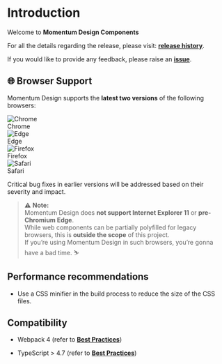 # Introduction

Welcome to **Momentum Design Components**

For all the details regarding the release, please visit:
[**release history**](https://github.com/momentum-design/momentum-design/releases).

If you would like to provide any feedback, please raise an
[**issue**](https://github.com/momentum-design/momentum-design/issues).

## 🌐 Browser Support

Momentum Design supports the **latest two versions** of the following browsers:

<div style={{display: "flex", gap: "1rem", alignItems: "center", margin: "1.5rem 0", flexWrap: "wrap"}}>
  <div style={{textAlign: "center"}}>
    <img src="https://raw.githubusercontent.com/alrra/browser-logos/main/src/chrome/chrome_48x48.png" alt="Chrome" style={{width: "48px", height: "48px"}} />
    <div style={{marginTop: "0.25rem", fontSize: "0.875rem", fontWeight: "600"}}>Chrome</div>
  </div>
  <div style={{textAlign: "center"}}>
    <img src="https://raw.githubusercontent.com/alrra/browser-logos/main/src/edge/edge_48x48.png" alt="Edge" style={{width: "48px", height: "48px"}} />
    <div style={{marginTop: "0.25rem", fontSize: "0.875rem", fontWeight: "600"}}>Edge</div>
  </div>
  <div style={{textAlign: "center"}}>
    <img src="https://raw.githubusercontent.com/alrra/browser-logos/main/src/firefox/firefox_48x48.png" alt="Firefox" style={{width: "48px", height: "48px"}} />
    <div style={{marginTop: "0.25rem", fontSize: "0.875rem", fontWeight: "600"}}>Firefox</div>
  </div>
  <div style={{textAlign: "center"}}>
    <img src="https://raw.githubusercontent.com/alrra/browser-logos/main/src/safari/safari_48x48.png" alt="Safari" style={{width: "48px", height: "48px"}} />
    <div style={{marginTop: "0.25rem", fontSize: "0.875rem", fontWeight: "600"}}>Safari</div>
  </div>
</div>

Critical bug fixes in earlier versions will be addressed based on their severity and impact.

> ⚠️ **Note:**  
> Momentum Design does **not support Internet Explorer 11** or **pre-Chromium Edge**.  
> While web components can be partially polyfilled for legacy browsers, this is **outside the scope** of this project.  
> If you’re using Momentum Design in such browsers, you’re gonna have a bad time. ⛷


## Performance recommendations

- Use a CSS minifier in the build process to reduce the size of the CSS files.

## Compatibility

- Webpack 4 (refer to
  [**Best Practices**](https://lit.dev/docs/releases/upgrade/#using-lit-3-with-webpack-4))

- TypeScript > 4.7 (refer to
  [**Best Practices**](https://stackoverflow.com/a/70020984))
